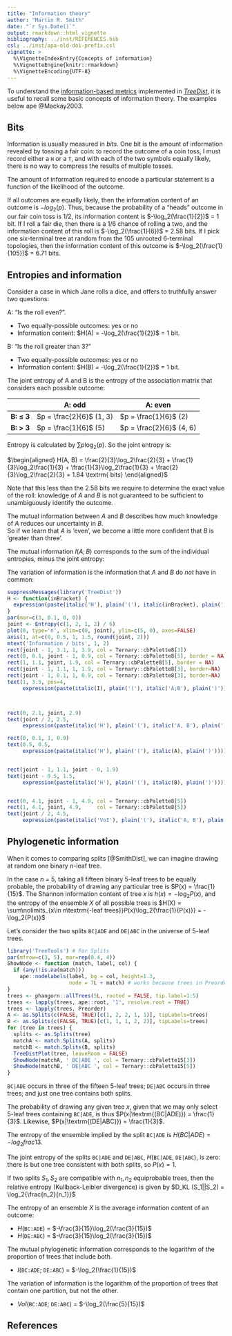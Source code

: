 ```yaml
---
title: "Information theory"
author: "Martin R. Smith"
date: "`r Sys.Date()`"
output: rmarkdown::html_vignette
bibliography: ../inst/REFERENCES.bib
csl: ../inst/apa-old-doi-prefix.csl
vignette: >
  %\VignetteIndexEntry{Concepts of information}
  %\VignetteEngine{knitr::rmarkdown}
  %\VignetteEncoding{UTF-8}
---
```


To understand the [information-based metrics](Generalized-RF.html) implemented
in [_TreeDist_](Using-TreeDist.html), it is useful to recall some basic concepts
of information theory.  The examples below ape @Mackay2003.

## Bits

Information is usually measured in _bits_.  One bit is the amount of information
revealed by tossing a fair coin: to record the outcome of a coin toss, I must
record either a `H` or a `T`, and with each of the two symbols equally likely,
there is no way to compress the results of multiple tosses.

The amount of information required to encode a particular statement is a 
function of the likelihood of the outcome.  

If all outcomes are equally likely, then the information content of
an outcome is $-log_2(p)$.  Thus, because the probability of a 
"heads" outcome in our fair coin toss is $1/2$, its information content is
$-\log_2(\frac{1}{2})$ = 1 bit.  If I roll a fair die, then there is a $1/6$ chance of 
rolling a two, and the information content of this roll is 
$-\log_2(\frac{1}{6})$ = 2.58 bits.
If I pick one six-terminal tree at random from the 105 unrooted
6-terminal topologies, then the information content of this outcome is
$-\log_2(\frac{1}{105})$ = 6.71 bits.


## Entropies and information

Consider a case in which Jane rolls a dice, and offers to truthfully answer
two questions:

A: "Is the roll even?".

- Two equally-possible outcomes: yes or no
- Information content: $H(A) = -\log_2(\frac{1}{2})$ = 1 bit.

B: "Is the roll greater than 3?"

- Two equally-possible outcomes: yes or no
- Information content: $H(B) = -\log_2(\frac{1}{2})$ = 1 bit.


The joint entropy of A and B is the entropy of the association 
matrix that considers each possible outcome:

 &nbsp;        | A: odd                   | A: even
-------------- | ------------------------ | -----
**B: &le; 3**  | $p = \frac{2}{6}$ (1, 3) | $p = \frac{1}{6}$ (2) |
**B: > 3**     | $p = \frac{1}{6}$ (5)    | $p = \frac{2}{6}$ (4, 6) |


Entropy is calculated by $\sum{p \log_2(p)}$. 
So the joint entropy is:

$\begin{aligned}
H(A, B) = \frac{2}{3}\log_2\frac{2}{3} + \frac{1}{3}\log_2\frac{1}{3} + \frac{1}{3}\log_2\frac{1}{3} + \frac{2}{3}\log_2\frac{2}{3} = 1.84 \textrm{ bits}
\end{aligned}$
 

Note that this less than the 2.58 bits we require to determine the  exact value
of the roll: knowledge of _A_ and _B_ is not guaranteed to be sufficient to
unambiguously identify the outcome.


The mutual information between _A_ and _B_ describes how much knowledge of _A_ 
reduces our uncertainty in _B_.  
So if we learn that _A_ is 'even', we become a little more confident
that _B_ is 'greater than three'. 

The mutual information $I(A;B)$ corresponds to the sum of the individual entropies,
minus the joint entropy:

\begin{aligned}
I(A;B) = H(A) + H(B) - H(A, B)
\end{aligned}



The variation of information is the information that _A_ and _B_ do _not_ have
in common:

\begin{aligned}
VoI(A, B) = H(A, B) - I(A;B)
\end{aligned}


```r
suppressMessages(library('TreeDist'))
H <- function(inBracket) {
  expression(paste(italic('H'), plain('('), italic(inBracket), plain(')')))
}
par(mar=c(3, 0.1, 0, 0))
joint <- Entropy(c(1, 2, 1, 2) / 6)
plot(0, type='n', xlim=c(0, joint), ylim=c(5, 0), axes=FALSE)
axis(1, at=c(0, 0.5, 1, 1.5, round(joint, 2)))
mtext('Information / bits', 1, 2)
rect(joint - 1, 3.1, 1, 3.9, col = Ternary::cbPalette8[3])
rect(0, 0.1, joint - 1, 0.9, col = Ternary::cbPalette8[5], border = NA)
rect(1, 1.1, joint, 1.9, col = Ternary::cbPalette8[5], border = NA)
rect(joint - 1, 1.1, 1, 1.9, col = Ternary::cbPalette8[3], border=NA)
rect(joint - 1, 0.1, 1, 0.9, col = Ternary::cbPalette8[3], border=NA)
text(1, 3.5, pos=4,
     expression(paste(italic(I), plain('('), italic('A;B'), plain(')'))))



rect(0, 2.1, joint, 2.9)
text(joint / 2, 2.5, 
     expression(paste(italic('H'), plain('('), italic('A, B'), plain(')'))))

rect(0, 0.1, 1, 0.9)
text(0.5, 0.5, 
     expression(paste(italic('H'), plain('('), italic(A), plain(')'))))


rect(joint - 1, 1.1, joint - 0, 1.9)
text(joint - 0.5, 1.5, 
     expression(paste(italic('H'), plain('('), italic(B), plain(')'))))


rect(0, 4.1, joint - 1, 4.9, col = Ternary::cbPalette8[5])
rect(1, 4.1, joint, 4.9,     col = Ternary::cbPalette8[5])
text(joint / 2, 4.5, 
     expression(paste(italic('VoI'), plain('('), italic('A, B'), plain(')'))))


```

## Phylogenetic information

When it comes to comparing splits [@SmithDist], we can imagine drawing at
random one binary _n_-leaf tree.

In the case _n_ = 5, taking all fifteen binary 5-leaf trees to be equally 
probable, the probability of drawing any particular tree is 
$P(x) = \frac{1}{15}$.  The Shannon information content of tree _x_ is 
$h(x) = -\log_2{P(x)}$, and the entropy of the ensemble _X_ of all possible
trees is $H(X) = \sum\nolimits_{x\in n\textrm{-leaf trees}}P(x)\log_2{\frac{1}{P(x)}} = -\log_2{P(x)}$

Let's consider the two splits `BC|ADE` and `DE|ABC` in the universe of 5-leaf
trees.

```r
library('TreeTools') # For Splits
par(mfrow=c(3, 5), mar=rep(0.4, 4))
ShowNode <- function (match, label, col) {
  if (any(!is.na(match)))
    ape::nodelabels(label, bg = col, height=1.3,
                    node = 7L + match) # works because trees in Preorder
}
trees <- phangorn::allTrees(5L, rooted = FALSE, tip.label=1:5)
trees <- lapply(trees, ape::root, '1', resolve.root = TRUE)
trees <- lapply(trees, Preorder)
A <- as.Splits(c(FALSE, TRUE)[c(1, 2, 2, 1, 1)], tipLabels=trees)
B <- as.Splits(c(FALSE, TRUE)[c(1, 1, 1, 2, 2)], tipLabels=trees)
for (tree in trees) {
  splits <- as.Splits(tree)
  matchA <- match.Splits(A, splits)
  matchB <- match.Splits(B, splits)
  TreeDistPlot(tree, leaveRoom = FALSE)
  ShowNode(matchA, ' BC|ADE ', col = Ternary::cbPalette15[3])
  ShowNode(matchB, ' DE|ABC ', col = Ternary::cbPalette15[5])
}
```

`BC|ADE` occurs in three of the fifteen 5-leaf trees; `DE|ABC` occurs in 
three trees; and just one tree contains both splits.

The probability of drawing any given tree _x_, given that we may only select
5-leaf trees containing `BC|ADE`, is thus $P(x|\textrm{(BC|ADE)}) = \frac{1}{3}$.
Likewise,  $P(x|\textrm{(DE|ABC)}) = \frac{1}{3}$.

The entropy of the ensemble implied by the split `BC|ADE`
is $H(BC|ADE) = -log_2{frac{1}{3}}$.

The joint entropy of the splits `BC|ADE` and `DE|ABC`, 
_H_(`BC|ADE`, `DE|ABC`), is zero: there is but one tree consistent with both
splits, so $P(x) = 1$.

If two splits $S_1, S_2$ are compatible with $n_1, n_2$ equiprobable trees, 
then the relative entropy (Kullback-Leibler divergence) is given by
$D_KL (S_1||S_2) = \log_2{\frac{n_2}{n_1}}$




<!--
The Shannon information content of each split [@Mackay2003, 32;
the phylogenetic information content, _sensu_ @Steel2006] is:

- _h_(`BC|ADE`) = $-\log_2(\frac{3}{15})$
- _h_(`DE|ABC`) = $-\log_2(\frac{3}{15})$
-->
The entropy of an ensemble _X_ is the average information content of an outcome:

- _H_(`BC:ADE`) = $-\frac{3}{15}\log_2(\frac{3}{15})$
- _H_(`DE:ABC`) = $-\frac{3}{15}\log_2(\frac{3}{15})$

The mutual phylogenetic information corresponds to the logarithm of the
proportion of trees that include both.

- _I_(`BC:ADE`; `DE:ABC`) = $-\log_2(\frac{1}{15})$

The variation of information is the logarithm of the proportion of trees that
contain one partition, but not the other.

- _VoI_(`BC:ADE`; `DE:ABC`) = $-\log_2(\frac{5}{15})$




<!--

Conditional entropy of A given B = 'yes':

- B = 'yes', so the roll was 4, 5 or 6.
- $p(\textrm{even}) = \frac{2}{3}$; $p(\textrm{odd}) = \frac{1}{3}$; 
- Conditional entropy = 
  $\frac{2}{3}\log_2\frac{2}{3} + \frac{1}{3}\log_2\frac{1}{3}$ = 0.92 bits
  
Conditional entropy of A given B = 'no':

- B = 'no', so the roll was 1, 2 or 3
- $p(\textrm{even}) = \frac{1}{3}$; $p(\textrm{odd}) = \frac{2}{3}$; 
- Conditional entropy = 
  $\frac{1}{3}\log_2\frac{1}{3} + \frac{2}{3}\log_2\frac{2}{3}$ = 0.92 bits
  
Conditional entropy of A given B:

- This is the average conditional entropy for each possible value of B:
  here, 0.92 bits.

Joint information of A and B: "Rolled even number greater than three"

- Two possible outcomes: 4 or 6.
- Joint information content: $-\log_2(2/6)$ = 1.58 bits.
-->

## References
